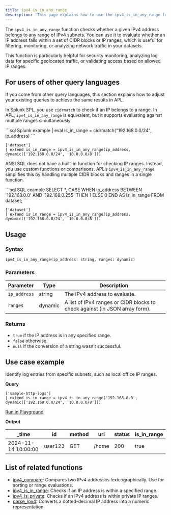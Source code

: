 ```yaml
---
title: ipv4_is_in_any_range
description: 'This page explains how to use the ipv4_is_in_any_range function in APL.'
---
```


The `ipv4_is_in_any_range` function checks whether a given IPv4 address belongs to any range of IPv4 subnets. You can use it to evaluate whether an IP address falls within a set of CIDR blocks or IP ranges, which is useful for filtering, monitoring, or analyzing network traffic in your datasets. 

This function is particularly helpful for security monitoring, analyzing log data for specific geolocated traffic, or validating access based on allowed IP ranges.

## For users of other query languages

If you come from other query languages, this section explains how to adjust your existing queries to achieve the same results in APL.

<AccordionGroup>
<Accordion title="Splunk SPL users">

In Splunk SPL, you use `cidrmatch` to check if an IP belongs to a range. In APL, `ipv4_is_in_any_range` is equivalent, but it supports evaluating against multiple ranges simultaneously.

<CodeGroup>
```sql Splunk example
| eval is_in_range = cidrmatch("192.168.0.0/24", ip_address)
```

```kusto APL equivalent
['dataset'] 
| extend is_in_range = ipv4_is_in_any_range(ip_address, dynamic(['192.168.0.0/24', '10.0.0.0/8']))
```
</CodeGroup>

</Accordion>
<Accordion title="ANSI SQL users">

ANSI SQL does not have a built-in function for checking IP ranges. Instead, you use custom functions or comparisons. APL’s `ipv4_is_in_any_range` simplifies this by handling multiple CIDR blocks and ranges in a single function.

<CodeGroup>
```sql SQL example
SELECT *,
  CASE WHEN ip_address BETWEEN '192.168.0.0' AND '192.168.0.255' THEN 1 ELSE 0 END AS is_in_range
FROM dataset;
```

```kusto APL equivalent
['dataset'] 
| extend is_in_range = ipv4_is_in_any_range(ip_address, dynamic(['192.168.0.0/24', '10.0.0.0/8']))
```
</CodeGroup>

</Accordion>
</AccordionGroup>

## Usage

### Syntax

```kusto
ipv4_is_in_any_range(ip_address: string, ranges: dynamic)
```

### Parameters

| Parameter    | Type    | Description                                                                 |
|--------------|---------|-----------------------------------------------------------------------------|
| `ip_address` | string  | The IPv4 address to evaluate.                                               |
| `ranges`     | dynamic | A list of IPv4 ranges or CIDR blocks to check against (in JSON array form). |

### Returns

- `true` if the IP address is in any specified range.
- `false` otherwise.
- `null` if the conversion of a string wasn’t successful.

## Use case example

Identify log entries from specific subnets, such as local office IP ranges.

**Query**

```kusto
['sample-http-logs'] 
| extend is_in_range = ipv4_is_in_any_range('192.168.0.0', dynamic(['192.168.0.0/24', '10.0.0.0/8']))
```

[Run in Playground](https://play.axiom.co/axiom-play-qf1k/query?initForm=%7B%22apl%22%3A%22%5B'sample-http-logs'%5D%20%20%7C%20extend%20is_in_range%20%3D%20ipv4_is_in_any_range('192.168.0.0'%2C%20dynamic(%5B'192.168.0.0%2F24'%2C%20'10.0.0.0%2F8'%5D))%22%7D)

**Output**

| _time              | id        | method | uri             | status | is_in_range |
|---------------------|-----------|--------|-----------------|-------------|-------------|
| 2024-11-14 10:00:00 | user123   | GET    | /home           | 200    | true |

## List of related functions

- [ipv4_compare](/apl/scalar-functions/ip-functions/ipv4-compare): Compares two IPv4 addresses lexicographically. Use for sorting or range evaluations.
- [ipv4_is_in_range](/apl/scalar-functions/ip-functions/ipv4-is-in-range): Checks if an IP address is within a specified range.
- [ipv4_is_private](/apl/scalar-functions/ip-functions/ipv4-is-private): Checks if an IPv4 address is within private IP ranges.
- [parse_ipv4](/apl/scalar-functions/ip-functions/parse-ipv4): Converts a dotted-decimal IP address into a numeric representation.